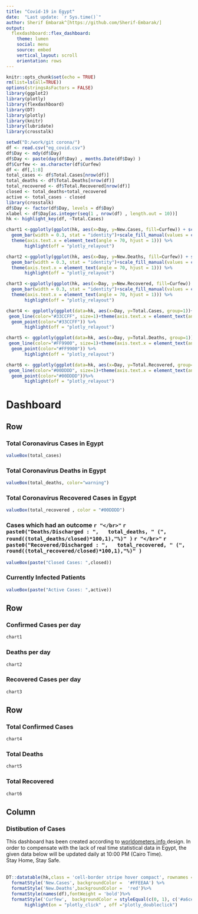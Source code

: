 ```yaml
---
title: "Covid-19 in Egypt"
date:  "Last update: `r Sys.time()`"
author: Sherif Embarak^[https://github.com/Sherif-Embarak/]
output:
  flexdashboard::flex_dashboard:
    theme: lumen
    social: menu
    source: embed
    vertical_layout: scroll
    orientation: rows
---
```


```r
knitr::opts_chunk$set(echo = TRUE)
rm(list=ls(all=TRUE))
options(stringsAsFactors = FALSE)
library(ggplot2)
library(plotly)
library(flexdashboard)
library(DT)
library(plotly)
library(knitr)
library(lubridate)
library(crosstalk)

setwd("D:/work/git corona/")
df <- read.csv("eg_covid.csv")
df$Day <- mdy(df$Day)
df$Day <- paste(day(df$Day) , months.Date(df$Day) )
df$Curfew <- as.character(df$Curfew)
df <- df[,1:8]
total_cases <- df$Total.Cases[nrow(df)]
total_deaths <- df$Total.Deaths[nrow(df)]
total_recovered <- df$Total.Recovered[nrow(df)]
closed <- total_deaths+total_recovered
active <- total_cases - closed
library(crosstalk)
df$Day <- factor(df$Day, levels = df$Day)
xlabel <- df$Day[as.integer(seq(1 , nrow(df) , length.out = 10))]
hk <- highlight_key(df, ~Total.Cases)

chart1 <-ggplotly(ggplot(hk, aes(x=Day, y=New.Cases, fill=Curfew)) + scale_x_discrete(breaks = xlabel)+
  geom_bar(width = 0.3, stat = "identity")+scale_fill_manual(values = c("#6698FF", "#153E7E"))+
  theme(axis.text.x = element_text(angle = 70, hjust = 1))) %>%
       highlight(off = "plotly_relayout")

chart2 <-ggplotly(ggplot(hk, aes(x=Day, y=New.Deaths, fill=Curfew)) + scale_x_discrete(breaks = xlabel)+
  geom_bar(width = 0.3, stat = "identity")+scale_fill_manual(values = c("#6698FF", "#153E7E"))+
  theme(axis.text.x = element_text(angle = 70, hjust = 1))) %>%
       highlight(off = "plotly_relayout")

chart3 <-ggplotly(ggplot(hk, aes(x=Day, y=New.Recovered, fill=Curfew)) + scale_x_discrete(breaks = xlabel)+
  geom_bar(width = 0.3, stat = "identity")+scale_fill_manual(values = c("#6698FF", "#153E7E"))+
  theme(axis.text.x = element_text(angle = 70, hjust = 1))) %>%
       highlight(off = "plotly_relayout")

chart4 <- ggplotly(ggplot(data=hk, aes(x=Day, y=Total.Cases, group=1))+ scale_x_discrete(breaks = xlabel)+
 geom_line(color="#33CCFF", size=1)+theme(axis.text.x = element_text(angle = 70, hjust = 1))+
  geom_point(color="#33CCFF")) %>%
       highlight(off = "plotly_relayout")

chart5 <- ggplotly(ggplot(data=hk, aes(x=Day, y=Total.Deaths, group=1))+ scale_x_discrete(breaks = xlabel)+
 geom_line(color="#FF9900", size=1)+theme(axis.text.x = element_text(angle = 70, hjust = 1))+
  geom_point(color="#FF9900")) %>%
       highlight(off = "plotly_relayout")

chart6 <- ggplotly(ggplot(data=hk, aes(x=Day, y=Total.Recovered, group=1))+ scale_x_discrete(breaks = xlabel)+
 geom_line(color="#00DDDD", size=1)+theme(axis.text.x = element_text(angle = 70, hjust = 1))+
  geom_point(color="#00DDDD"))%>%
       highlight(off = "plotly_relayout")


```

Dashboard
=======================================================================

Row
-----------------------------------------------------------------------

### Total Coronavirus Cases in Egypt

```r
valueBox(total_cases)
```

### Total Coronavirus Deaths in Egypt 

```r
valueBox(total_deaths, color="warning")
```

### Total Coronavirus Recovered Cases in Egypt

```r
valueBox(total_recovered , color = "#00DDDD")
```

### Cases which had an outcome `r "</br>"` `r paste0("Deaths/Discharged : ",   total_deaths, " (", round((total_deaths/closed)*100,1),"%)" )` `r "</br>"` `r paste0("Recovered/Discharged : ",   total_recovered, " (", round((total_recovered/closed)*100,1),"%)" )` 

```r
valueBox(paste("Closed Cases: ",closed))
```

### Currently Infected Patients

```r
valueBox(paste("Active Cases: ",active))
```

Row
-------------------------------------

### Confirmed Cases per day
    
```r
chart1
```
    
### Deaths per day

```r
chart2
```

### Recovered Cases per day

```r
chart3
```

Row
-------------------------------------
    
### Total Confirmed Cases
    
```r
chart4
```
    
### Total Deaths

```r
chart5
```

### Total Recovered

```r
chart6
```

Column {.sidebar data-width=350}
-------------------------------------

### Distibution of Cases

This dashboard has been created according to <a href="https://www.worldometers.info/"> worldometers.info </a> design. In order to compensate with the lack of real time statistical data in Egypt, the given data below will be updated daily at 10:00 PM (Cairo Time).</br>
Stay Home, Stay Safe.</br></br>

```r
DT::datatable(hk,class = 'cell-border stripe hover compact', rownames = FALSE , options = list(pageLength = 10,order = list(2, 'desc')))%>%
  formatStyle('New.Cases', backgroundColor =  '#FFEEAA') %>% 
  formatStyle('New.Deaths',backgroundColor =  'red')%>%
  formatStyle(names(df),fontWeight = 'bold')%>%
  formatStyle('Curfew',  backgroundColor = styleEqual(c(0, 1), c('#a6cee3', '#1f78b4')))%>%
       highlight(on = "plotly_click" , off ="plotly_doubleclick")
```